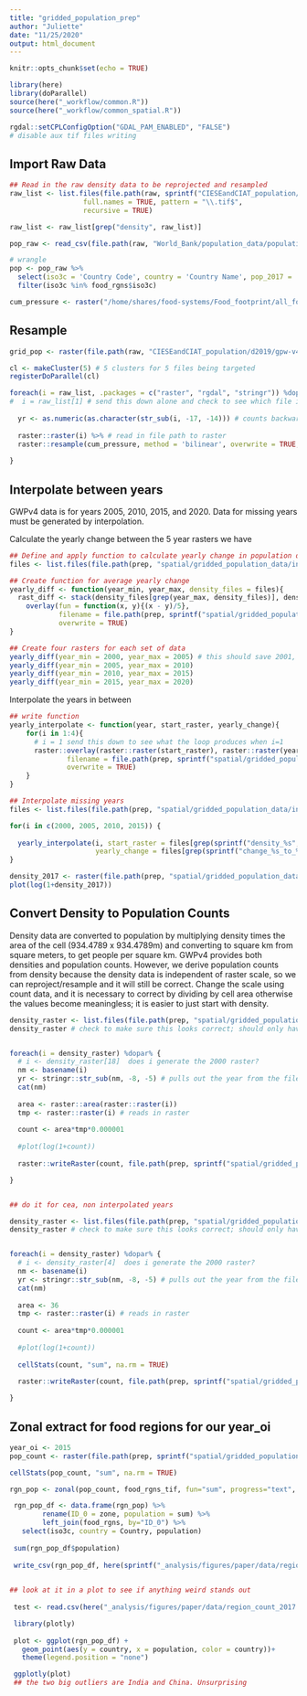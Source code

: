 ```yaml
---
title: "gridded_population_prep"
author: "Juliette"
date: "11/25/2020"
output: html_document
---
```


```r
knitr::opts_chunk$set(echo = TRUE)

library(here)
library(doParallel)
source(here("_workflow/common.R"))
source(here("_workflow/common_spatial.R"))

rgdal::setCPLConfigOption("GDAL_PAM_ENABLED", "FALSE")
# disable aux tif files writing

```


## Import Raw Data
```r


## Read in the raw density data to be reprojected and resampled
raw_list <- list.files(file.path(raw, sprintf("CIESEandCIAT_population/d2019")),
                  full.names = TRUE, pattern = "\\.tif$",
                  recursive = TRUE)

raw_list <- raw_list[grep("density", raw_list)]

pop_raw <- read_csv(file.path(raw, "World_Bank/population_data/population_un_2010_2019.csv"))

# wrangle
pop <- pop_raw %>% 
  select(iso3c = 'Country Code', country = 'Country Name', pop_2017 = '2017') %>% 
  filter(iso3c %in% food_rgns$iso3c)

cum_pressure <- raster("/home/shares/food-systems/Food_footprint/all_food_systems/analysis/stressor_summary/equal_area/rescaled/cumulative_stress/all_systems_cumulative_stress.tif") 

```


## Resample

```r
grid_pop <- raster(file.path(raw, "CIESEandCIAT_population/d2019/gpw-v4-population-density-adjusted-to-2015-unwpp-country-totals-rev11_2015_2pt5_min_tif/gpw_v4_population_density_adjusted_to_2015_unwpp_country_totals_rev11_2015_2pt5_min.tif"))

cl <- makeCluster(5) # 5 clusters for 5 files being targeted
registerDoParallel(cl)

foreach(i = raw_list, .packages = c("raster", "rgdal", "stringr")) %dopar% {
#  i = raw_list[1] # send this down alone and check to see which file it calls; see if there are any errors in file naming
 
  yr <- as.numeric(as.character(str_sub(i, -17, -14))) # counts backwards by character in file name to grab the year digits
  
  raster::raster(i) %>% # read in file path to raster
  raster::resample(cum_pressure, method = 'bilinear', overwrite = TRUE, filename = file.path(prep,
                                                                                         sprintf("spatial/gridded_population_data/int/cea/human_density_%s.tif", yr)))
} 

```

## Interpolate between years
GWPv4 data is for years 2005, 2010, 2015, and 2020. Data for missing years must be generated by interpolation.

Calculate the yearly change between the 5 year rasters we have
```r

## Define and apply function to calculate yearly change in population density
files <- list.files(file.path(prep, "spatial/gridded_population_data/int/cea/"), pattern = "human_density", full = TRUE)

## Create function for average yearly change
yearly_diff <- function(year_min, year_max, density_files = files){
  rast_diff <- stack(density_files[grep(year_max, density_files)], density_files[grep(year_min, density_files)]) %>%
    overlay(fun = function(x, y){(x - y)/5},
            filename = file.path(prep, sprintf("spatial/gridded_population_data/int/cea/yearly_change_%s_to_%s.tif", year_min, year_max)),
            overwrite = TRUE)
}

## Create four rasters for each set of data
yearly_diff(year_min = 2000, year_max = 2005) # this should save 2001, 2002, 2003, etc to estimate intervening years using a linear model - check to make sure it's being saved in the Mazu directory properly
yearly_diff(year_min = 2005, year_max = 2010)
yearly_diff(year_min = 2010, year_max = 2015)
yearly_diff(year_min = 2015, year_max = 2020)

```

Interpolate the years in between
```r

## write function
yearly_interpolate <- function(year, start_raster, yearly_change){
    for(i in 1:4){
      # i = 1 send this down to see what the loop produces when i=1 
      raster::overlay(raster::raster(start_raster), raster::raster(yearly_change), fun = function(x, y){(x + i*y)},
              filename = file.path(prep, sprintf("spatial/gridded_population_data/int/human_density_%s.tif", (year+i))),
              overwrite = TRUE)
    }
}

## Interpolate missing years
files <- list.files(file.path(prep, "spatial/gridded_population_data/int"), pattern = ".tif$", full = TRUE)

for(i in c(2000, 2005, 2010, 2015)) {
  
  yearly_interpolate(i, start_raster = files[grep(sprintf("density_%s",i), files)],
                     yearly_change = files[grep(sprintf("change_%s_to_%s", i, i+5), files)])
}

density_2017 <- raster(file.path(prep, "spatial/gridded_population_data/int/human_density_2017.tif"))
plot(log(1+density_2017))
```


## Convert Density to Population Counts

Density data are converted to population by multiplying density times the area of the cell (934.4789 x 934.4789m) and converting to square km from square meters, to get people per square km. GWPv4 provides both densities and population counts. However, we derive population counts from density because the density data is independent of raster scale, so we can reproject/resample and it will still be correct. Change the scale using count data, and it is necessary to correct by dividing by cell area otherwise the values become meaningless; it is easier to just start with density.

```r

density_raster <- list.files(file.path(prep, "spatial/gridded_population_data/int/"), pattern = "density", full = TRUE)
density_raster # check to make sure this looks correct; should only have human_density tif files for each interpolated year


foreach(i = density_raster) %dopar% {
  # i <- density_raster[18]  does i generate the 2000 raster?
  nm <- basename(i)
  yr <- stringr::str_sub(nm, -8, -5) # pulls out the year from the file name
  cat(nm)
  
  area <- raster::area(raster::raster(i))
  tmp <- raster::raster(i) # reads in raster
  
  count <- area*tmp*0.000001
  
  #plot(log(1+count))
  
  raster::writeRaster(count, file.path(prep, sprintf("spatial/gridded_population_data/int/human_count_%s.tif", yr)), format = "GTiff", overwrite = TRUE ) 

}


## do it for cea, non interpolated years

density_raster <- list.files(file.path(prep, "spatial/gridded_population_data/int/cea"), pattern = "density", full = TRUE)
density_raster # check to make sure this looks correct; should only have human_density tif files for each interpolated year


foreach(i = density_raster) %dopar% {
  # i <- density_raster[4]  does i generate the 2000 raster?
  nm <- basename(i)
  yr <- stringr::str_sub(nm, -8, -5) # pulls out the year from the file name
  cat(nm)
  
  area <- 36
  tmp <- raster::raster(i) # reads in raster
  
  count <- area*tmp*0.000001
  
  #plot(log(1+count))
  
  cellStats(count, "sum", na.rm = TRUE)
  
  raster::writeRaster(count, file.path(prep, sprintf("spatial/gridded_population_data/int/cea/human_count_%s.tif", yr)), format = "GTiff", overwrite = TRUE ) 

}
```


## Zonal extract for food regions for our year_oi

```r
year_oi <- 2015
pop_count <- raster(file.path(prep, sprintf("spatial/gridded_population_data/int/human_count_%s.tif", year_oi)))

cellStats(pop_count, "sum", na.rm = TRUE)

rgn_pop <- zonal(pop_count, food_rgns_tif, fun="sum", progress="text", na.rm=TRUE)

 rgn_pop_df <- data.frame(rgn_pop) %>%
        rename(ID_0 = zone, population = sum) %>%
        left_join(food_rgns, by="ID_0") %>% 
   select(iso3c, country = Country, population)
 
 sum(rgn_pop_df$population)
 
 write_csv(rgn_pop_df, here(sprintf("_analysis/figures/paper/data/region_count_%s.csv", year_oi)))

 
## look at it in a plot to see if anything weird stands out
 
 test <- read.csv(here("_analysis/figures/paper/data/region_count_2017.csv"))

 library(plotly) 
 
 plot <- ggplot(rgn_pop_df) +
   geom_point(aes(y = country, x = population, color = country))+
   theme(legend.position = "none")

 ggplotly(plot)
 ## the two big outliers are India and China. Unsurprising
 
```


